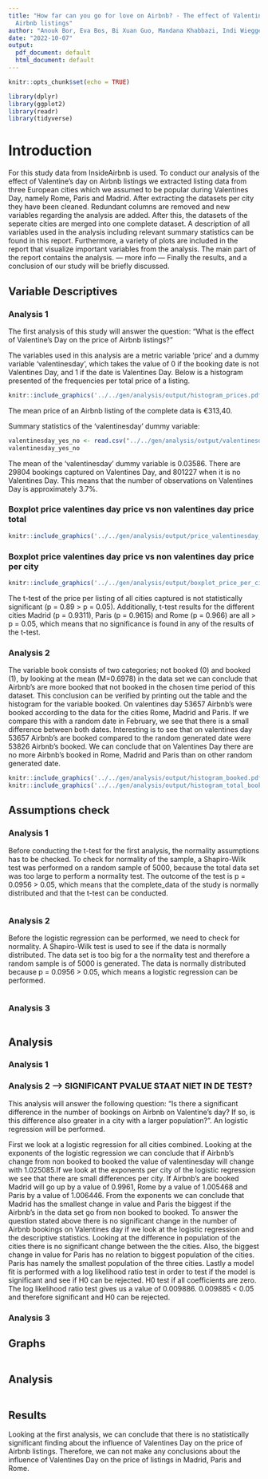 ```yaml
---
title: "How far can you go for love on Airbnb? - The effect of Valentine's Day on
  Airbnb listings"
author: "Anouk Bor, Eva Bos, Bi Xuan Guo, Mandana Khabbazi, Indi Wieggers"
date: "2022-10-07"
output:
  pdf_document: default
  html_document: default
---
```


```r
knitr::opts_chunk$set(echo = TRUE)
```

```r
library(dplyr)
library(ggplot2)
library(readr)
library(tidyverse)
```


# Introduction
For this study data from InsideAirbnb is used. To conduct our analysis of the effect of Valentine's day on Airbnb listings we extracted listing data from three European cities which we assumed to be popular during Valentines Day, namely Rome, Paris and Madrid. After extracting the datasets per city they have been cleaned. Redundant columns are removed and new variables regarding the analysis are added. After this, the datasets of the seperate cities are merged into one complete dataset.
A description of all variables used in the analysis including relevant summary statistics can be found in this report.
Furthermore, a variety of plots are included in the report that visualize important variables from the analysis.
The main part of the report contains the analysis. --- more info ---
Finally the results, and a conclusion of our study will be briefly discussed.

## Variable Descriptives
### Analysis 1
The first analysis of this study will answer the question: "What is the effect of Valentine's Day on the price of Airbnb listings?"

The variables used in this analysis are a metric variable 'price' and a dummy variable 'valentinesday', which takes the value of 0 if the booking date is not Valentines Day, and 1 if the date is Valentines Day. Below is a histogram presented of the frequencies per total price of a listing.

```r
knitr::include_graphics('../../gen/analysis/output/histogram_prices.pdf')
```

The mean price of an Airbnb listing of the complete data is €313,40. 

Summary statistics of the 'valentinesday' dummy variable:
```r
valentinesday_yes_no <- read.csv("../../gen/analysis/output/valentinesday_yes_no.csv")
valentinesday_yes_no
```

The mean of the 'valentinesday' dummy variable is 0.03586. There are 29804 bookings captured on Valentines Day, and 801227 when it is no Valentines Day. This means that the number of observations on Valentines Day is approximately 3.7%.

### Boxplot price valentines day price vs non valentines day price total
```r
knitr::include_graphics('../../gen/analysis/output/price_valentinesday_boxplot.pdf')
```
### Boxplot price valentines day price vs non valentines day price per city
```r
knitr::include_graphics('../../gen/analysis/output/boxplot_price_per_city.pdf')
```

The t-test of the price per listing of all cities captured is not statistically significant (p = 0.89 > p = 0.05). Additionally, t-test results for the different cities Madrid (p = 0.9311), Paris (p = 0.9615) and Rome (p = 0.966) are all > p = 0.05, which means that no significance is found in any of the results of the t-test.


### Analysis 2
The variable book consists of two categories; not booked (0) and booked (1), by looking at the mean (M=0.6978) in the data set we can conclude that Airbnb's are more booked that not booked in the chosen time period  of this dataset. This conclusion can be verified by printing out the table and the histogram for the variable booked. On valentines day 53657 Airbnb's were booked according to the data for the cities Rome, Madrid and Paris. If we compare this with a random date in February, we see that there is a small difference between both dates. Interesting is to see that on valentines day 53657 Airbnb's are booked compared to the random generated date were 53826 Airbnb's booked. We can conclude that on Valentines Day there are no more Airbnb's booked in Rome, Madrid and Paris than on other random generated date. 

```r
knitr::include_graphics('../../gen/analysis/output/histogram_booked.pdf')
knitr::include_graphics('../../gen/analysis/output/histogram_total_bookings.pdf')
```

## Assumptions check 
### Analysis 1
Before conducting the t-test for the first analysis, the normality assumptions has to be checked. To check for normality of the sample, a Shapiro-Wilk test was performed on a random sample of 5000, because the total data set was too large to perform a normality test. The outcome of the test is p = 0.0956 > 0.05, which means that the complete_data of the study is normally distributed and that the t-test can be conducted.
```r

```

### Analysis 2
Before the logistic regression can be performed, we need to check for normality. A Shapiro-Wilk test is used to see if the data is normally distributed. The data set is too big for a the normality test and therefore a random sample is of 5000 is generated. The data is normally distributed because p = 0.0956 > 0.05, which means a logistic regression can be performed.  
```r

```
### Analysis 3
```r
```

## Analysis
### Analysis 1
### Analysis 2 --> SIGNIFICANT PVALUE STAAT NIET IN DE TEST? 
This analysis will answer the following question: "Is there a significant difference in the number of bookings on Airbnb on Valentine's day? If so, is this difference also greater in a city with a larger population?". An logistic regression will be performed. 

First we look at a logistic regression for all cities combined. Looking at the exponents of the logistic regression we can conclude that if Airbnb's change from non booked to booked the value of valentinesday will change with 1.025085.If we look at the exponents per city of the logistic regression we see that there are small differences per city. If Airbnb's are booked Madrid will go up by a value of 0.9961, Rome by a value of 1.005468 and Paris by a value of 1.006446. From the exponents we can conclude that Madrid has the smallest change in value and Paris the biggest if the Airbnb's in the data set go from non booked to booked. To answer the question stated above there is no significant change in the number of Airbnb bookings on Valentines day if we look at the logistic regression and the descriptive statistics. Looking at the difference in population of the cities there is no significant change between the the cities. Also, the biggest change in value for Paris has no relation to biggest population of the cities. Paris has namely the smallest population of the three cities. Lastly a model fit is performed with a log likelihood ratio test in order to test if the model is significant and see if H0 can be rejected. H0 test if all coefficients are zero. The log likelihood ratio test gives us a value of 0.009886. 0.009885 < 0.05 and therefore significant and H0 can be rejected. 

### Analysis 3

## Graphs
```r

```

## Analysis
```r

```

## Results

Looking at the first analysis, we can conclude that there is no statistically significant finding about the influence of Valentines Day on the price of Airbnb listings. Therefore, we can not make any conclusions about the influence of Valentines Day on the price of listings in Madrid, Paris and Rome.
